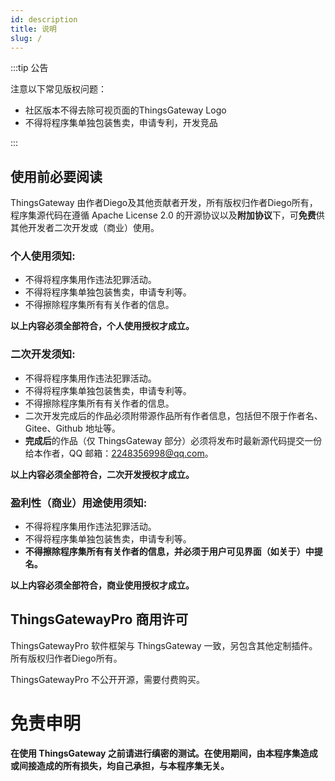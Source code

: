 ```yaml
---
id: description
title: 说明
slug: /
---
```


:::tip 公告

注意以下常见版权问题：

- 社区版本不得去除可视页面的ThingsGateway Logo
- 不得将程序集单独包装售卖，申请专利，开发竞品

:::  



## 使用前必要阅读

ThingsGateway 由作者Diego及其他贡献者开发，所有版权归作者Diego所有，程序集源代码在遵循 Apache License 2.0 的开源协议以及**附加协议**下，可**免费**供其他开发者二次开发或（商业）使用。


### 个人使用须知:

- 不得将程序集用作违法犯罪活动。
- 不得将程序集单独包装售卖，申请专利等。
- 不得擦除程序集所有有关作者的信息。

**以上内容必须全部符合，个人使用授权才成立。**

### 二次开发须知:

- 不得将程序集用作违法犯罪活动。
- 不得将程序集单独包装售卖，申请专利等。
- 不得擦除程序集所有有关作者的信息。
- 二次开发完成后的作品必须附带源作品所有作者信息，包括但不限于作者名、Gitee、Github 地址等。
- **完成后**的作品（仅 ThingsGateway 部分）必须将发布时最新源代码提交一份给本作者，QQ 邮箱：2248356998@qq.com。

**以上内容必须全部符合，二次开发授权才成立。**

### 盈利性（商业）用途使用须知:

- 不得将程序集用作违法犯罪活动。
- 不得将程序集单独包装售卖，申请专利等。
- **不得擦除程序集所有有关作者的信息，并必须于用户可见界面（如关于）中提名。**

**以上内容必须全部符合，商业使用授权才成立。**


## ThingsGatewayPro 商用许可

 ThingsGatewayPro 软件框架与 ThingsGateway 一致，另包含其他定制插件。所有版权归作者Diego所有。

 ThingsGatewayPro 不公开开源，需要付费购买。



# 免责申明

**在使用 ThingsGateway 之前请进行缜密的测试。在使用期间，由本程序集造成或间接造成的所有损失，均自己承担，与本程序集无关。**
